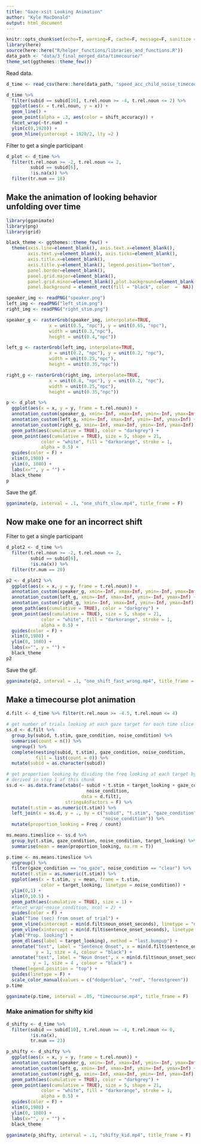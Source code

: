 ```yaml
---
title: "Gaze-xsit Looking Animation"
author: "Kyle MacDonald"
output: html_document
---
```


```r
knitr::opts_chunk$set(echo=T, warning=F, cache=F, message=F, sanitize = T)
library(here)
source(here::here("R/helper_functions/libraries_and_functions.R"))
data_path <- "data/3_final_merged_data/timecourse/"
theme_set(ggthemes::theme_few())
```

Read data.

```r
d_time <- read_csv(here::here(data_path, "speed_acc_child_noise_timecourse_tidy.csv.gz"))
```

```r
d_time %>% 
  filter(subid == subid[10], t.rel.noun >= -4, t.rel.noun <= 2) %>% 
  ggplot(aes(x = t.rel.noun, y = x)) + 
  geom_line() + 
  geom_point(alpha = .3, aes(color = shift_accuracy)) + 
  facet_wrap(~tr.num) + 
  ylim(c(0,1920)) + 
  geom_hline(yintercept = 1920/2, lty =2 )
```

Filter to get a single participant

```r
d_plot <- d_time %>% 
  filter(t.rel.noun >= -2, t.rel.noun <= 2,
         subid == subid[6],
         !is.na(x)) %>% 
  filter(tr.num == 18)
```

## Make the animation of looking behavior unfolding over time

```r
library(gganimate)
library(png)
library(grid)

black_theme <- ggthemes::theme_few() + 
  theme(axis.line=element_blank(), axis.text.x=element_blank(),
        axis.text.y=element_blank(), axis.ticks=element_blank(),
        axis.title.x=element_blank(),
        axis.title.y=element_blank(), legend.position="bottom",
        panel.border=element_blank(),
        panel.grid.major=element_blank(),
        panel.grid.minor=element_blank(),plot.background=element_blank(),
        panel.background = element_rect(fill = "black", color  =  NA))

speaker_img <- readPNG("speaker.png")
left_img <- readPNG("left_stim.png")
right_img <- readPNG("right_stim.png")
```

```r
speaker_g <- rasterGrob(speaker_img, interpolate=TRUE, 
                x = unit(0.5, "npc"), y = unit(0.65, "npc"),
                width = unit(0.3,"npc"), 
                height = unit(0.4,"npc"))

left_g <- rasterGrob(left_img, interpolate=TRUE, 
                x = unit(0.2, "npc"), y = unit(0.2, "npc"),
                width = unit(0.25,"npc"), 
                height = unit(0.35,"npc"))

right_g <- rasterGrob(right_img, interpolate=TRUE, 
                x = unit(0.8, "npc"), y = unit(0.2, "npc"),
                width = unit(0.25,"npc"), 
                height = unit(0.35,"npc"))
```

```r
p <- d_plot %>% 
  ggplot(aes(x = x, y = y, frame = t.rel.noun)) +
  annotation_custom(speaker_g, xmin=-Inf, xmax=Inf, ymin=-Inf, ymax=Inf) +
  annotation_custom(left_g, xmin=-Inf, xmax=Inf, ymin=-Inf, ymax=Inf) +
  annotation_custom(right_g, xmin=-Inf, xmax=Inf, ymin=-Inf, ymax=Inf) +
  geom_path(aes(cumulative = TRUE), color = "darkgrey") +
  geom_point(aes(cumulative = TRUE), size = 5, shape = 21, 
             color = "white", fill = "darkorange", stroke = 1,
             alpha = 0.5) +
  guides(color = F) + 
  xlim(0,1980) +
  ylim(0, 1080) +
  labs(x="", y = "") +
  black_theme
p
```

Save the gif. 

```r
gganimate(p, interval = .1, "one_shift_slow.mp4", title_frame = F)
```

## Now make one for an incorrect shift

Filter to get a single participant

```r
d_plot2 <- d_time %>% 
  filter(t.rel.noun >= -2, t.rel.noun <= 2,
         subid == subid[6],
         !is.na(x)) %>% 
  filter(tr.num == 20)
```


```r
p2 <- d_plot2 %>% 
  ggplot(aes(x = x, y = y, frame = t.rel.noun)) +
  annotation_custom(speaker_g, xmin=-Inf, xmax=Inf, ymin=-Inf, ymax=Inf) +
  annotation_custom(left_g, xmin=-Inf, xmax=Inf, ymin=-Inf, ymax=Inf) +
  annotation_custom(right_g, xmin=-Inf, xmax=Inf, ymin=-Inf, ymax=Inf) +
  geom_path(aes(cumulative = TRUE), color = "darkgrey") +
  geom_point(aes(cumulative = TRUE), size = 5, shape = 21, 
             color = "white", fill = "darkorange", stroke = 1,
             alpha = 0.5) +
  guides(color = F) + 
  xlim(0,1980) +
  ylim(0, 1080) +
  labs(x="", y = "") +
  black_theme
p2
```

Save the gif. 

```r
gganimate(p2, interval = .1, "one_shift_fast_wrong.mp4", title_frame = F)
```


## Make a timecourse plot animation

```r
d.filt <- d_time %>% filter(t.rel.noun >= -4.5, t.rel.noun <= 4)
```


```r
# get number of trials looking at each gaze target for each time slice
ss.d <- d.filt %>% 
  group_by(subid, t.stim, gaze_condition, noise_condition) %>% 
  summarise(count = n()) %>% 
  ungroup() %>% 
  complete(nesting(subid, t.stim), gaze_condition, noise_condition,
           fill = list(count = 0)) %>% 
  mutate(subid = as.character(subid))

# get proportion looking by dividing the freq looking at each target by the total looking 
# derived in step 1 of this chunk
ss.d <- as.data.frame(xtabs(~ subid + t.stim + target_looking + gaze_condition + 
                              noise_condition, 
                            data = d.filt),
                      stringsAsFactors = F) %>% 
  mutate(t.stim = as.numeric(t.stim)) %>% 
  left_join(x = ss.d, y = ., by = c("subid", "t.stim", "gaze_condition", 
                                    "noise_condition")) %>% 
  mutate(proportion_looking = Freq / count)
```
 
```r
ms.means.timeslice <- ss.d %>% 
  group_by(t.stim, gaze_condition, noise_condition, target_looking) %>% 
  summarise(mean = mean(proportion_looking, na.rm = T))
```

```r
p.time <- ms.means.timeslice %>% 
  ungroup() %>%
  filter(gaze_condition == "no_gaze", noise_condition == "clear") %>% 
  mutate(t.stim = as.numeric(t.stim)) %>% 
  ggplot(aes(x = t.stim, y = mean, frame = t.stim, 
             color = target_looking, linetype = noise_condition)) + 
  ylim(0,1) +
  xlim(0,10.5) +
  geom_path(aes(cumulative = TRUE), size = 1) +
  #facet_wrap(~noise_condition, ncol = 2) +
  guides(color = F) +
  xlab("Time (sec) from onset of trial") +
  geom_vline(xintercept = min(d.filt$noun_onset_seconds), linetype = "dashed") +
  geom_vline(xintercept = min(d.filt$sentence_onset_seconds), linetype = "dashed") +
  ylab("Prop. looking") +
  geom_dl(aes(label = target_looking), method = "last.bumpup") +
  annotate("text", label = "Sentence Onset", x = min(d.filt$sentence_onset_seconds)-1.3, 
           y = 1, size = 4, colour = "black") +
  annotate("text", label = "Noun Onset", x = min(d.filt$noun_onset_seconds)+1.2, 
          y = 1, size = 4 , colour = "black") +
  theme(legend.position = "top") +
  guides(linetype = F) + 
  scale_color_manual(values = c("dodgerblue", "red", "forestgreen"))
p.time
```

```r
gganimate(p.time, interval = .05, "timecourse.mp4", title_frame = F)
```

### Make animation for shifty kid

```r
d_shifty <- d_time %>% 
  filter(subid == subid[10], t.rel.noun >= -4, t.rel.noun <= 0,
         !is.na(x),
         tr.num == 23)
```

```r
p_shifty <- d_shifty %>% 
  ggplot(aes(x = x, y = y, frame = t.rel.noun)) +
  annotation_custom(speaker_g, xmin=-Inf, xmax=Inf, ymin=-Inf, ymax=Inf) +
  annotation_custom(left_g, xmin=-Inf, xmax=Inf, ymin=-Inf, ymax=Inf) +
  annotation_custom(right_g, xmin=-Inf, xmax=Inf, ymin=-Inf, ymax=Inf) +
  geom_path(aes(cumulative = TRUE), color = "darkgrey") +
  geom_point(aes(cumulative = TRUE), size = 5, shape = 21, 
             color = "white", fill = "darkorange", stroke = 1,
             alpha = 0.5) +
  guides(color = F) + 
  xlim(0,1980) +
  ylim(0, 1080) +
  labs(x="", y = "") +
  black_theme
```

```r
gganimate(p_shifty, interval = .1, "shifty_kid.mp4", title_frame = F)
```
